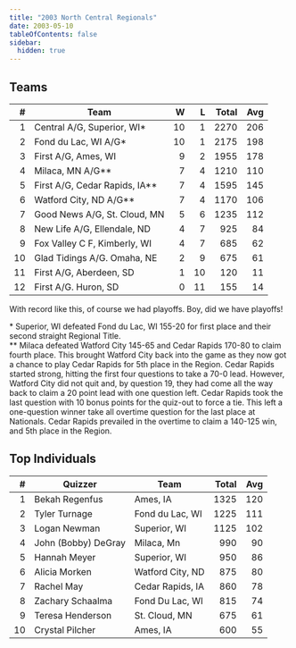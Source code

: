 ```yaml
---
title: "2003 North Central Regionals"
date: 2003-05-10
tableOfContents: false
sidebar:
  hidden: true
---
```


## Teams

|    # | Team                          |    W |    L | Total |  Avg |
| ---: | ----------------------------- | ---: | ---: | ----: | ---: |
|    1 | Central A/G, Superior, WI*    |   10 |    1 |  2270 |  206 |
|    2 | Fond du Lac, WI A/G*          |   10 |    1 |  2175 |  198 |
|    3 | First A/G, Ames, WI           |    9 |    2 |  1955 |  178 |
|    4 | Milaca, MN A/G**              |    7 |    4 |  1210 |  110 |
|    5 | First A/G, Cedar Rapids, IA** |    7 |    4 |  1595 |  145 |
|    6 | Watford City, ND A/G**        |    7 |    4 |  1170 |  106 |
|    7 | Good News A/G, St. Cloud, MN  |    5 |    6 |  1235 |  112 |
|    8 | New Life A/G, Ellendale, ND   |    4 |    7 |   925 |   84 |
|    9 | Fox Valley C F, Kimberly, WI  |    4 |    7 |   685 |   62 |
|   10 | Glad Tidings A/G. Omaha, NE   |    2 |    9 |   675 |   61 |
|   11 | First A/G, Aberdeen, SD       |    1 |   10 |   120 |   11 |
|   12 | First A/G. Huron, SD          |    0 |   11 |   155 |   14 |

With record like this, of course we had playoffs.  Boy, did we have playoffs!

\* Superior, WI defeated Fond du Lac, WI 155-20 for first place and their second straight Regional Title.\
\*\* Milaca defeated Watford City 145-65 and Cedar Rapids 170-80 to claim fourth place. This brought Watford City back into the game as they now got a chance to play Cedar Rapids
for 5th place in the Region.  Cedar Rapids started strong, hitting the first four questions to take a 70-0 lead. However, Watford City did not quit and, by question 19, they had
come all the way back to claim a 20 point lead with one question left. Cedar Rapids took the last question with 10 bonus points for the quiz-out to force a tie.
This left a one-question winner take all overtime question for the last place at Nationals. Cedar Rapids prevailed in the overtime to claim a 140-125 win, and 5th place in the Region.

## Top Individuals

|    # | Quizzer             | Team             | Total |  Avg |
| ---: | ------------------- | ---------------- | ----: | ---: |
|    1 | Bekah Regenfus      | Ames, IA         |  1325 |  120 |
|    2 | Tyler Turnage       | Fond du Lac, WI  |  1225 |  111 |
|    3 | Logan Newman        | Superior, WI     |  1125 |  102 |
|    4 | John (Bobby) DeGray | Milaca, Mn       |   990 |   90 |
|    5 | Hannah Meyer        | Superior, WI     |   950 |   86 |
|    6 | Alicia Morken       | Watford City, ND |   875 |   80 |
|    7 | Rachel May          | Cedar Rapids, IA |   860 |   78 |
|    8 | Zachary Schaalma    | Fond Du Lac, WI  |   815 |   74 |
|    9 | Teresa Henderson    | St. Cloud, MN    |   675 |   61 |
|   10 | Crystal Pilcher     | Ames, IA         |   600 |   55 |

